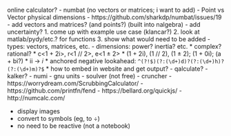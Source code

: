 
online calculator?
- numbat (no vectors or matrices; i want to add)
  - Point vs Vector physical dimensions
  - https://github.com/sharkdp/numbat/issues/19
  - add vectors and matrices? (and points?) (built into nalgebra)
  - add uncertainty?
  1. come up with example use case (klancar?)
  2. look at matlab/pydy/etc.? for functions
  3. show what would need to be added
  - types: vectors, matrices, etc.
  - dimensions: power? inertia? etc.
  * complex? rational?
  * c<1 + 2i>, r<1 // 2>, e<1 ± 2>
  * (1 + 2i), (1 // 2), (1 ± 2); (1 + 0i); (a + bi?)
  * ii -> 𝑖
  * anchored negative lookahead: `^(?!$)(?:(\d+)d)?(?:(\d+)h)?(?:(\d+)m)?$`
  * how to embed in website and get output?
- qalculate?
- kalker?
- numi
- gnu units
- soulver (not free)
- cruncher
- https://worrydream.com/ScrubbingCalculator/
- https://github.com/printfn/fend
- https://bellard.org/quickjs/
  - http://numcalc.com/


- display images
- convert \latex to symbols (eg, \div to ÷)
- no need to be reactive (not a notebook)
